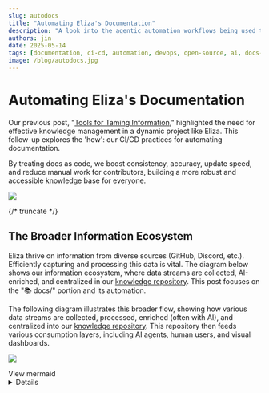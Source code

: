 ```yaml
---
slug: autodocs
title: "Automating Eliza's Documentation"
description: "A look into the agentic automation workflows being used to maintain a high-quality, up-to-date knowledge base."
authors: jin
date: 2025-05-14
tags: [documentation, ci-cd, automation, devops, open-source, ai, docs-as-code]
image: /blog/autodocs.jpg
---
```


# Automating Eliza's Documentation

Our previous post, "[Tools for Taming Information](/blog/taming-info)," highlighted the need for effective knowledge management in a dynamic project like Eliza. This follow-up explores the 'how': our CI/CD practices for automating documentation.

By treating docs as code, we boost consistency, accuracy, update speed, and reduce manual work for contributors, building a more robust and accessible knowledge base for everyone.

![](/blog/autodocs.jpg)

{/* truncate */}

## The Broader Information Ecosystem

Eliza thrive on information from diverse sources (GitHub, Discord, etc.). Efficiently capturing and processing this data is vital. The diagram below shows our information ecosystem, where data streams are collected, AI-enriched, and centralized in our [knowledge repository](https://github.com/elizaOS/knowledge). This post focuses on the "📚 docs/" portion and its automation.

The following diagram illustrates this broader flow, showing how various data streams are collected, processed, enriched (often with AI), and centralized into our [knowledge repository](https://github.com/elizaOS/knowledge). This repository then feeds various consumption layers, including AI agents, human users, and visual dashboards.


![](/blog/autodocs.svg)

<summary>View mermaid</summary>

<details>
```mermaid
flowchart
    %% Data collection systems side by side

subgraph DataCollection["Data Collection Systems"]
    subgraph ELIZA["elizaos.github.io (Contributor Analytics)"]
        EG_INGEST["📥 Ingest GitHub Data
PRs, Issues, Comments"] --> EG_DB[("💾 SQLite DB +
Diffable Format")]
        EG_PROCESS["⚙️ Process & Score
Contributions"]
        EG_DB <--> EG_PROCESS
        EG_PROCESS --> EG_EXPORT["📊 Export
JSON Files"]
        EG_PROCESS <--> EG_SUMMARIZE["📝 Generate
AI Summaries"]
        EG_SUMMARIZE --> EG_DEPLOY["🚀 Deploy to
GitHub Pages"]
        EG_EXPORT --> EG_DEPLOY
    end

    subgraph AI_News["ai-news (Data Collector/Miner)"]
        direction LR
        AI_EXTRACT["⛏️ Extract Raw Data
Discord, X, Github
 Blockchain, Telegram"]
        AI_STORE[("💾 Encrypted
SQLite DB")]
        AI_ENRICH["🧠 AI Analysis
& Enrichment"]
        AI_GENERATE["📝 Generate
AI Summaries"]
        AI_DEPLOY["🚀 Deploy to
GitHub Pages"]
    end

        %% Define connections explicitly
        AI_EXTRACT --> AI_STORE <--> AI_ENRICH --> AI_GENERATE --> AI_DEPLOY
        AI_GENERATE --> AI_STORE

    subgraph DailySilk["daily-silk (AI Twitter)"]
        direction LR
        TL["Twitter lists about AI"]
        LLM["LLM summarization"]
        TL --> LLM --> DS_FETCH["⛏️ Discord Fetch
Embedded Messages"] --> DS_JSON[("💾 JSON Files
YYYY-MM-DD")] --> DS_DEPLOY["🚀 Deploy to
GitHub Pages"]

    end


    end


    %% Knowledge Repository with properly contained sources
    subgraph KNOW["knowledge (Central Repository)"]

        subgraph KR_SOURCES["Data Sources"]
            DOCS["📚 docs/
ElizaOS Documentation
+ Packages & Partners"]
            GITHUB["🐙 github/
Stats, PRs, Issues, Commits"]
            AINEWS["📰 ai-news/
ElizaOS & Hyperfy
Summaries"]
            DS["📰 daily-silk/
AI twitter news"]

            DOCS---GITHUB---AINEWS---DS
        end

        KR_MAP["🗺️ Context Map
Structured JSON"]

        subgraph KR_OUTPUTS["Outputs"]
            KR_STRATEGIC["🧩 Strategic Context
AI Council Insights"]
            KR_NOTES["📒 HackMD Notes
Prompt-Generated
Content"]
        end

        subgraph KR_PROMPTS["Prompt Templates"]
            COMMS["💬 comms/
Communication"] --- DEV["💻 dev/
Development"] --- STRATEGY["🎯 strategy/
Strategic Planning"]
        end

        %% Internal connections within KNOW
        KR_SOURCES -->|"⏰ Generate Context
Daily 5:00 UTC"| KR_MAP
        KR_MAP --> KR_OUTPUTS
        KR_PROMPTS -->|"Generate
Content"| KR_NOTES
    end

    %% Consumption layer
    subgraph ConsumptionLayer["Consumption Layer"]
        RAG["🤖 RAG Systems
AI Agents"] <-.-> USER["👤 Human
Users"] <-.-> SHOW["🎬 AI Shows
Visualizations"]
    end

    %% Connections between systems - simplified
    AI_DEPLOY -.->|"⏰ Sync Daily 4:00 UTC"| KNOW
    EG_DEPLOY -.->|"⏰ Sync Daily 4:00 UTC"| KNOW
    DS_DEPLOY -.->|"⏰ Sync Daily 4:00 UTC"| KNOW

    %% Main flow connection to consumption
    KR_OUTPUTS & KR_NOTES --> ConsumptionLayer

    %% Styling
    classDef process fill:#f7e8ff,stroke:#9966cc,stroke-width:1px,color:#333,font-weight:bold,border-radius:8px
    classDef storage fill:#ffe6e6,stroke:#ff6666,stroke-width:1px,color:#333,font-weight:bold,border-radius:16px
    classDef output fill:#e6ffe6,stroke:#66cc66,stroke-width:1px,color:#333,font-weight:bold,border-radius:8px
    classDef source fill:#fff9e6,stroke:#ffcc66,stroke-width:1px,color:#333,font-weight:bold,border-radius:8px

    class AI_EXTRACT,AI_ENRICH,AI_GENERATE,EG_INGEST,EG_EXPORT,EG_SUMMARIZE process
    class AI_STORE,EG_DB,DS_JSON storage
    class AI_DEPLOY,EG_DEPLOY,DS_DEPLOY,KR_MAP,KR_STRATEGIC,KR_NOTES output
    class DOCS,GITHUB,DS,AINEWS,SILK,ARCHIVE,COMMS,DEV,STRATEGY source

    %% Style subgraphs
    style AI_News fill:#f9f0ff,stroke:#9966cc,stroke-width:2px,color:#6600cc,font-weight:bold
    style ELIZA fill:#fff0e6,stroke:#ff9933,stroke-width:2px,color:#cc6600,font-weight:bold
    style KNOW fill:#e6fff0,stroke:#33cc99,stroke-width:2px,color:#006633,font-weight:bold
    style KR_SOURCES fill:#fff9e6,stroke:#ffcc66,stroke-width:2px,color:#997a00,font-weight:bold
    style KR_PROMPTS fill:#e6f7ff,stroke:#66ccff,stroke-width:2px,color:#006699,font-weight:bold
    style KR_OUTPUTS fill:#ffe6f7,stroke:#ff66cc,stroke-width:2px,color:#990066,font-weight:bold
    style ConsumptionLayer fill:#e6ffff,stroke:#66cccc,stroke-width:2px,color:#006666,font-weight:bold
```

</details>

While this diagram captures the full scope, this article will zoom in on the "📚 docs/" portion within the "KNOW (Central Repository)" and how our CI/CD pipelines automate its maintenance and enrichment.

Our documentation itself lives within the `packages/docs` directory and is built using [Docusaurus](https://docusaurus.io/), a static site generator optimized for creating clean, accessible documentation sites. Key configuration files like [`docusaurus.config.ts`](https://github.com/elizaOS/eliza/blob/v2-develop/packages/docs/docusaurus.config.ts) define the site's structure, plugins, themes, and navigation, including sidebars managed via [`sidebars.ts`](https://github.com/elizaOS/eliza/blob/v2-develop/packages/docs/sidebars.ts).

We manage several key types of content:
*   **Core Documentation**: Conceptual explanations, guides, and tutorials for ElizaOS.
*   **API Reference**: Automatically generated from our TypeScript code comments.
*   **REST API Docs**: Derived from OpenAPI specifications.
*   **Packages**: Documentation for individual adapters, clients, and plugins.
*   **Partners & Community**: Information related to our ecosystem partners and community initiatives.
*   **Blog & News**: Regular updates, articles, and aggregated news from the AI and ElizaOS space.

Static assets, such as images, diagrams, and important text files like [`llms.txt`](https://eliza.how/llms.txt) (a context file for AI models, found in `packages/docs/static/`), are also managed within this structure.

With this context in mind, let's delve into how automation helps us keep this diverse set of documentation current and accurate.

---

## Automating Content Generation & Updates: The Mechanics

Maintaining accurate and timely documentation requires robust automation. Here's a concise look at the key mechanisms we employ:

### News Aggregation & Syndication

Freshness in our [news section](https://eliza.how/news) is critical. The [`update-news.sh`](https://github.com/elizaOS/eliza/blob/v2-develop/packages/docs/scripts/update-news.sh) script, orchestrated by the [`update-news.yml`](https://github.com/elizaOS/eliza/blob/v2-develop/.github/workflows/update-news.yml) GitHub workflow, automates this.

*   **Process**: It fetches new Markdown articles daily from a predefined source (currently [AI News for elizaOS](https://m3-org.github.io/ai-news/elizaos/md)).
*   **Integration**: New news files are added to `packages/docs/news/` and the [`repomix.config.json`](https://github.com/elizaOS/eliza/blob/v2-develop/scripts/repomix.config.json) is updated. This ensures our AI context files (see below) also benefit from the latest news, enhancing the knowledge of our AI assistants.

### AI Context Files: [`llms.txt`](https://eliza.how/llms.txt) & [`llms-full.txt`](https://eliza.how/llms-full.txt)

These files are crucial for providing our AI systems (like documentation Q&A bots or RAG agents) with relevant, up-to-date context about ElizaOS. We use [Repomix](https://github.com/yamadashy/repomix), a powerful tool that packs your entire repository into a single, AI-friendly file, perfect for when you need to feed your codebase to Large Language Models (LLMs).

*   **Generation**: The [`llmstxt-generator.yml`](https://github.com/elizaOS/eliza/blob/v2-develop/.github/workflows/llmstxt-generator.yml) workflow uses `repomix`, configured by [`repomix.config.json`](https://github.com/elizaOS/eliza/blob/v2-develop/scripts/repomix.config.json) and [`repomix-full.config.json`](https://github.com/elizaOS/eliza/blob/v2-develop/scripts/repomix-full.config.json).
*   **Content**: `repomix` scans specified project files and documentation, compiling them into `packages/docs/static/llms.txt` (a general overview) and `packages/docs/static/llms-full.txt` (a more comprehensive technical deep-dive).
*   **Impact**: This ensures our AI can answer questions based on the latest code and documentation without manual re-training on every minor change.

### JSDoc & Typedoc

The [`jsdoc-automation.yml`](https://github.com/elizaOS/eliza/blob/v2-develop/.github/workflows/jsdoc-automation.yml) workflow leverages our [`autodoc`](https://github.com/elizaOS/eliza/blob/v2-develop/packages/autodoc/README.md) package to help maintain JSDoc comments in our TypeScript codebase. These comments are then processed by the [Docusaurus Typedoc Plugin](https://typedoc-plugin-markdown.org/plugins/docusaurus) (configured in [`docusaurus.config.ts`](https://github.com/elizaOS/eliza/blob/v2-develop/packages/docs/docusaurus.config.ts)) to generate the browsable API reference in [`/api`](https://eliza.how/api). This plugin integrates TypeDoc into the Docusaurus lifecycle, presetting relevant `typedoc-plugin-markdown` options and generating a configurable Docusaurus sidebar.

*   **OpenAPI for REST:** Our REST API documentation in [`/docs/rest`](https://github.com/elizaOS/eliza/tree/v2-develop/packages/docs/docs/rest) is generated from an OpenAPI specification file ([`packages/docs/src/openapi/eliza-v1.yaml`](https://github.com/elizaOS/eliza/blob/v2-develop/packages/docs/src/openapi/eliza-v1.yaml)) using `docusaurus-plugin-openapi-docs`. This ensures the API docs are always in sync with the defined contract.

### README Translations via AI

To broaden accessibility, the [`generate-readme-translations.yml`](https://github.com/elizaOS/eliza/blob/v2-develop/.github/workflows/generate-readme-translations.yml) workflow uses an AI model to translate our main project [README.md](https://github.com/elizaOS/eliza/blob/v2-develop/README.md) into multiple languages. These translations are then committed to the repository.

### Supporting Scripts

Several other scripts in [`packages/docs/scripts/`](https://github.com/elizaOS/eliza/blob/v2-develop/packages/docs/scripts/README.md) handle more specialized tasks:
*   [`update-partner-pages.js`](https://github.com/elizaOS/eliza/blob/v2-develop/packages/docs/scripts/update-partner-pages.js): This script automates the creation and maintenance of individual documentation pages for our partners, located under [`packages/docs/partners/`](https://github.com/elizaOS/eliza/tree/v2-develop/packages/docs/partners/). It reads partner data (name, description, logo, website, social links, etc.) from [`packages/docs/src/data/partners.tsx`](https://github.com/elizaOS/eliza/blob/v2-develop/packages/docs/src/data/partners.tsx). For each partner, it generates a standardized Markdown page, ensuring consistency and ease of updates by modifying a central data source.
*   [`summarize.sh`](https://github.com/elizaOS/eliza/blob/v2-develop/packages/docs/scripts/summarize.sh): A versatile command-line utility that leverages AI models via the OpenRouter API to summarize various file types, including text, JSON, and even MP3 audio (which it first transcribes using [`insanely-fast-whisper`](https://github.com/Vaibhavs10/insanely-fast-whisper)). This script can be used to quickly generate summaries of content. For instance, when new videos are uploaded (e.g., to YouTube), `summarize.sh` can be used to transcribe and summarize the content, forming the basis for new documentation pages. It offers options for custom prompts, model selection, and output file specification.
*   [`get-changelog.py`](https://github.com/elizaOS/eliza/blob/v2-develop/packages/docs/scripts/get-changelog.py): Helps in generating changelogs from repository history.

### Dynamic Package Showcase ([eliza.how/packages](https://eliza.how/packages))

Our package showcase is a key resource for discovering ElizaOS adapters, clients, and plugins. Its content is dynamically generated through an automated process:

*   **Registry Fetching**: The [`update-registry.js`](https://github.com/elizaOS/eliza/blob/v2-develop/packages/docs/scripts/update-registry.js) script periodically fetches the list of available packages from the central [ElizaOS Plugins Registry](https://raw.githubusercontent.com/elizaos-plugins/registry/refs/heads/main/index.json).
*   **Custom Data Merging**: This script enriches the registry data with custom descriptions and preview image paths defined in [`plugin-descriptions.json`](https://github.com/elizaOS/eliza/blob/v2-develop/packages/docs/src/data/plugin-descriptions.json). This file allows us to provide more curated information than what might be available directly from GitHub repository descriptions.
*   **Data Generation**: The processed data is then used to generate [`registry-users.tsx`](https://github.com/elizaOS/eliza/blob/v2-develop/packages/docs/src/data/registry-users.tsx), which exports a structured array of all packages.
*   **Display Logic**: [`users.tsx`](https://github.com/elizaOS/eliza/blob/v2-develop/packages/docs/src/data/users.tsx) consumes this array, defines tags, and handles sorting for the showcase.
*   **Rendering**: Finally, the React components in [`packages/docs/src/pages/showcase/`](https://github.com/elizaOS/eliza/tree/v2-develop/packages/docs/src/pages/showcase/) (primarily `index.tsx` and its sub-components) render the interactive showcase.
*   **AI-Assisted Summaries**: The [`plugin_summary_prompt.txt`](https://github.com/elizaOS/eliza/blob/v2-develop/packages/docs/scripts/plugin_summary_prompt.txt) can be used with `summarize.sh` to help generate or update descriptions within `plugin-descriptions.json`, further streamlining content maintenance for the showcase.

This automated pipeline ensures the package showcase remains comprehensive and up-to-date with minimal manual intervention.

These automated processes form the core of our "docs-as-code" philosophy, reducing toil and improving the quality and timeliness of our documentation.

---

## Automation Backbone: GitHub Actions

All this automation is powered by our CI/CD pipelines, defined using [GitHub Actions](https://github.com/features/actions). These workflows, located in our [`.github/workflows/`](https://github.com/elizaOS/eliza/blob/v2-develop/.github/workflows/README.md) directory, are the engine that keeps our documentation building, testing, and deploying smoothly.

Key workflows ensure documentation integrity and timely updates:

*   **Core CI Checks ([`ci.yaml`](https://github.com/elizaOS/eliza/blob/v2-develop/.github/workflows/ci.yaml), [`pr.yaml`](https://github.com/elizaOS/eliza/blob/v2-develop/.github/workflows/pr.yaml)):** On every push or pull request, these workflows run essential checks. For documentation, this includes linting Markdown files, checking for broken links, and ensuring the Docusaurus site builds successfully. This catches errors early, before they reach the live documentation.
*   **Automated Content Generation Triggers:** As detailed in the previous section, workflows like [`update-news.yml`](https://github.com/elizaOS/eliza/blob/v2-develop/.github/workflows/update-news.yml), [`llmstxt-generator.yml`](https://github.com/elizaOS/eliza/blob/v2-develop/.github/workflows/llmstxt-generator.yml), [`jsdoc-automation.yml`](https://github.com/elizaOS/eliza/blob/v2-develop/.github/workflows/jsdoc-automation.yml), and [`generate-readme-translations.yml`](https://github.com/elizaOS/eliza/blob/v2-develop/.github/workflows/generate-readme-translations.yml) are triggered on schedules or specific events (e.g., pushes to main branches) to automatically update relevant documentation sections or supporting files.
*   **Deployment:** The Docusaurus site is automatically deployed upon merges to the main branch using the command `USE_SSH=true bun run deploy`. This ensures that approved changes are reflected on the live documentation site ([eliza.how/docs](https://eliza.how/docs)) promptly.

This CI/CD setup not only automates repetitive tasks but also enforces quality standards, ensuring that our documentation remains a reliable resource.

## Living Documentation: Challenges, Learnings & Future Vision

Treating documentation as code and automating its lifecycle is a journey, not a destination. While our current setup significantly improves efficiency and consistency, we continuously learn and identify areas for enhancement.

### Current Challenges & Learnings

Our docs-as-code pipeline is robust, but we're always working to make it better. This means focusing on:

*   **Speed:** Making sure docs build quickly
*   **Quality:** Double-checking any content written by AI to ensure it's accurate and clear
*   **Teamwork for Tools:** Keeping all the different software parts and scripts working together smoothly, especially as we add new things

### Future Vision & Enhancements

Our goal is to make the documentation process even more seamless, intelligent, and contributor-friendly. We're exploring enhancements like:

*   **Smarter Triggers:** Targeting CI jobs to run only when relevant files change.
*   **Smarter Link Checks:** Moving beyond basic broken link detection to validating link relevance.
*   **Enhanced AI Assistance:** Using AI to identify outdated docs or suggest improvements based on search queries.
*   **Automated Video Documentation:** Using `summarize.sh` to transcribe, summarize, and draft PRs for new video content, plus automating `VideoGallery` updates.
*   **Automated Plugin Descriptions:** Using CI and `summarize.sh` to propose updates to `plugin-descriptions.json` when new plugins or README changes are detected.
*   **Faster Feedback Loops:** Optimizing workflows for quicker contributor feedback on PRs.
*   **AI-Driven Content Strategy:** Using site analytics to guide AI in suggesting or outlining new documentation.

We're always refining these processes. Your contributions and feedback via GitHub or Discord are invaluable in helping us build an even better documentation experience, we're listening!

